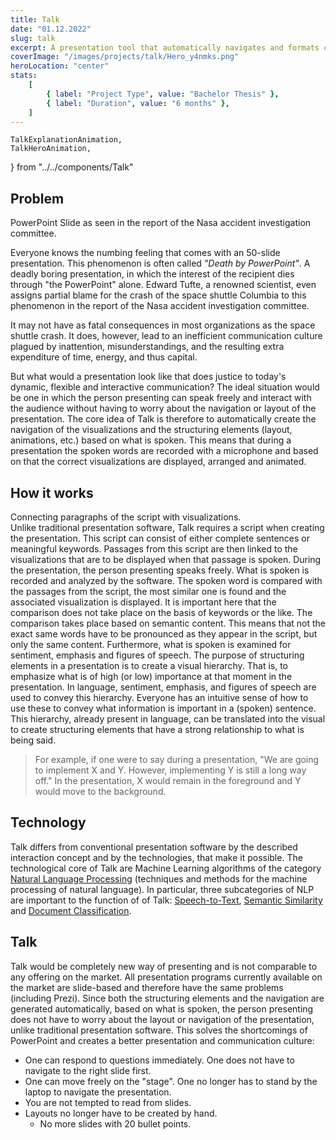 ```yaml
---
title: Talk
date: "01.12.2022"
slug: talk
excerpt: A presentation tool that automatically navigates and formats content based on spoken words, aiming to solve "Death by PowerPoint".
coverImage: "/images/projects/talk/Hero_y4nmks.png"
heroLocation: "center"
stats:
    [
        { label: "Project Type", value: "Bachelor Thesis" },
        { label: "Duration", value: "6 months" },
    ]
---
```


    TalkExplanationAnimation,
    TalkHeroAnimation,
} from "../../components/Talk"

## Problem

<FloatRightWrapper>
  <FloatRightFigure>
    <img src="/images/projects/talk/NASA_fk7r6c.png" alt="" />
    <figcaption>PowerPoint Slide as seen in the report of the Nasa accident investigation committee.</figcaption>
  </FloatRightFigure>

Everyone knows the numbing feeling that comes with an 50-slide presentation. This phenomenon is often called _"Death by PowerPoint"_. A deadly
boring presentation, in which the interest of the recipient dies through "the PowerPoint" alone. Edward Tufte, a renowned scientist, even assigns partial blame for the crash of
the space shuttle Columbia to this phenomenon in the report of the Nasa accident investigation committee.

It may not have as fatal consequences in most organizations as the space shuttle crash. It does, however, lead to an inefficient communication culture plagued by inattention,
misunderstandings, and the resulting extra expenditure of time, energy, and thus capital.

</FloatRightWrapper>

<Suspense>
    <TalkHeroAnimation />
</Suspense>

But what would a presentation look like that does justice to today's dynamic, flexible and interactive communication? The ideal situation would be one in which the person
presenting can speak freely and interact with the audience without having to worry about the navigation or layout of the presentation. The core idea of Talk is therefore to
automatically create the navigation of the visualizations and the structuring elements (layout, animations, etc.) based on what is spoken. This means that during a presentation the
spoken words are recorded with a microphone and based on that the correct visualizations are displayed, arranged and animated.

## How it works

<FloatRightWrapper>
    <FloatRightFigure>
        <Suspense>
            <TalkExplanationAnimation />
        </Suspense>
        <figcaption>
            Connecting paragraphs of the script with visualizations.
        </figcaption>
    </FloatRightFigure>
    Unlike traditional presentation software, Talk requires a script when
    creating the presentation. This script can consist of either complete
    sentences or meaningful keywords. Passages from this script are then linked
    to the visualizations that are to be displayed when that passage is spoken.
    During the presentation, the person presenting speaks freely. What is spoken
    is recorded and analyzed by the software. The spoken word is compared with
    the passages from the script, the most similar one is found and the
    associated visualization is displayed. It is important here that the
    comparison does not take place on the basis of keywords or the like. The
    comparison takes place based on semantic content. This means that not the
    exact same words have to be pronounced as they appear in the script, but
    only the same content. Furthermore, what is spoken is examined for
    sentiment, emphasis and figures of speech. The purpose of structuring
    elements in a presentation is to create a visual hierarchy. That is, to
    emphasize what is of high (or low) importance at that moment in the
    presentation. In language, sentiment, emphasis, and figures of speech are
    used to convey this hierarchy. Everyone has an intuitive sense of how to use
    these to convey what information is important in a (spoken) sentence. This
    hierarchy, already present in language, can be translated into the visual to
    create structuring elements that have a strong relationship to what is being
    said.
</FloatRightWrapper>

> For example, if one were to say during a presentation, "We are going to implement X and Y. However, implementing Y is still a long way off." In the presentation, X would remain
> in the foreground and Y would move to the background.

## Technology

Talk differs from conventional presentation software by the described interaction concept and by the technologies, that make it possible. The technological core of Talk are Machine
Learning algorithms of the category [Natural Language Processing](https://en.wikipedia.org/wiki/Natural_language_processing) (techniques and methods for the machine processing of natural language). In particular, three subcategories of NLP are important to the function of of Talk: [Speech-to-Text](https://en.wikipedia.org/wiki/Speech_recognition), [Semantic Similarity](https://en.wikipedia.org/wiki/Semantic_similarity) and [Document Classification](https://en.wikipedia.org/wiki/Document_classification).

## Talk

Talk would be completely new way of presenting and is not comparable to any offering on the market. All presentation programs currently available on the market are slide-based and
therefore have the same problems (including Prezi). Since both the structuring elements and the navigation are generated automatically, based on what is spoken, the person
presenting does not have to worry about the layout or navigation of the presentation, unlike traditional presentation software. This solves the shortcomings of PowerPoint and
creates a better presentation and communication culture:

- One can respond to questions immediately. One does not have to navigate to the right slide first.
- One can move freely on the "stage". One no longer has to stand by the laptop to navigate the presentation.
- You are not tempted to read from slides.
- Layouts no longer have to be created by hand.
    - No more slides with 20 bullet points.
